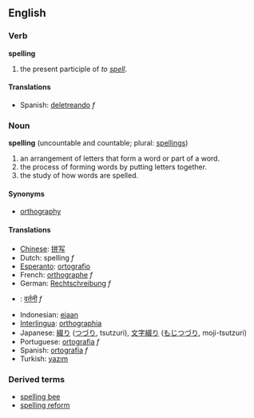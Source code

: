 ==English==
===Verb===
'''spelling'''

# the present participle of ''to [[spell]]''.

====Translations====
*Spanish: [[deletreando]] ''f''

===Noun===
'''spelling''' (uncountable and countable; plural: [[spellings]])

<!-- (a verbal noun of the verb ''spell''). -->
#an arrangement of letters that form a word or part of a word.
#the process of forming words by putting letters together.
#the study of how words are spelled.

==== Synonyms ====
*[[orthography]]

==== Translations ====
*[[Chinese]]: [[拼写]]
*Dutch: spelling ''f''
*[[Esperanto]]: [[ortografio]]
*French: [[orthographe]] ''f''
*German: [[Rechtschreibung]] ''f''
*{{hi}}: [[वर्तनी]] ''f''
*Indonesian: [[eja]]an
*[[Interlingua]]: [[orthographia]]
*Japanese: [[綴り]] ([[つづり]], tsutzuri), [[文字綴り]] ([[もじつづり]], moji-tsutzuri)
*Portuguese: [[ortografia]] ''f''
*Spanish: [[ortografía]] ''f''
*Turkish: [[yazım]]

===Derived terms===
*[[spelling bee]]
*[[spelling reform]]